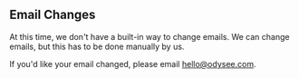 ## Email Changes

At this time, we don't have a built-in way to change emails. We can change emails, but this has to be done manually by us.

If you'd like your email changed, please email hello@odysee.com.